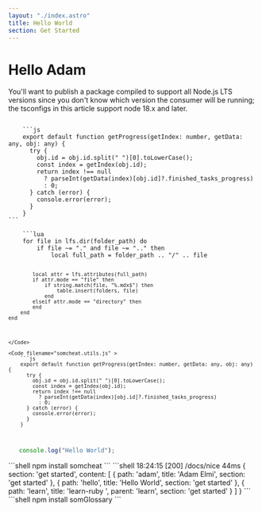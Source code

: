 ```yaml
---
layout: "./index.astro"
title: Hello World
section: Get Started
---
```



# Hello Adam
You'll want to publish a package compiled to support all Node.js LTS versions since you don't know which version the consumer will be running; the tsconfigs in this article support node 18.x and later.

<Code filename="somcheat.utils.js" >
    ```js
    export default function getProgress(getIndex: number, getData: any, obj: any) {
      try {
        obj.id = obj.id.split(" ")[0].toLowerCase();
        const index = getIndex(obj.id);
        return index !== null
          ? parseInt(getData(index)[obj.id]?.finished_tasks_progress)
          : 0;
      } catch (error) {
        console.error(error);
      }
    }
```
</Code>

<Code filename="somcheat.utils.js" >
    ```lua
    for file in lfs.dir(folder_path) do
        if file ~= "." and file ~= ".." then
            local full_path = folder_path .. "/" .. file
    
            local attr = lfs.attributes(full_path)
            if attr.mode == "file" then
                if string.match(file, "%.mdx$") then
                    table.insert(folders, file)
                end
            elseif attr.mode == "directory" then
            end
        end
    end
```
</Code>

<Code filename="somcheat.utils.js" >
    ```js
    export default function getProgress(getIndex: number, getData: any, obj: any) {
      try {
        obj.id = obj.id.split(" ")[0].toLowerCase();
        const index = getIndex(obj.id);
        return index !== null
          ? parseInt(getData(index)[obj.id]?.finished_tasks_progress)
          : 0;
      } catch (error) {
        console.error(error);
      }
    }
```
</Code>

 ```js
    console.log("Hello World");
```

<Terminal>
  ```shell
    npm install somcheat
```
</Terminal>

<Terminal>
  ```shell
  18:24:15 [200] /docs/nice 44ms
  {
    section: 'get started',
    content: [
      { path: 'adam', title: 'Adam Elmi', section: 'get started' },
      { path: 'hello', title: 'Hello World', section: 'get started' },
      {
        path: 'learn',
        title: 'learn-ruby ',
        parent: 'learn',
        section: 'get started'
      }
    ]
  }
```
</Terminal>

<Terminal>
  ```shell
    npm install somGlossary
```
</Terminal>

<Table 
  headers={["ID", "Language", "Paradigm(s)", "First Released"]} 
  body={[
    { row: ["1", "JavaScript", "Event-driven, Functional, Imperative", "1995"] },
    { row: ["2", "Python", "Object-oriented, Procedural, Functional", "1991"] },
    { row: ["3", "Rust", "Multi-paradigm, Memory-safe, Functional", "2010"] },
    { row: ["4", "Go", "Compiled, Concurrent, Imperative", "2009"] },
    { row: ["5", "Java", "Object-oriented, Class-based", "1995"] },
    { row: ["6", "C", "Procedural, Imperative", "1972"] },
    { row: ["7", "TypeScript", "Static, Object-oriented", "2012"] },
    { row: ["8", "Ruby", "Object-oriented, Reflective", "1995"] }
  ]}
/>